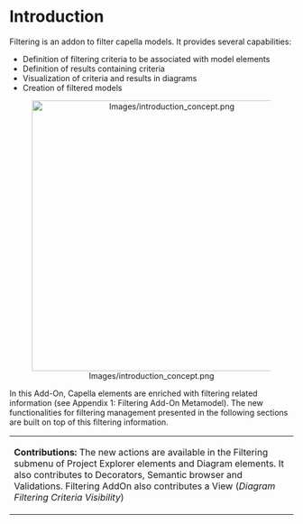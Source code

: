 <!--
  Copyright (c) 2018 THALES GLOBAL SERVICES.
  
  This program and the accompanying materials are made available under the
  terms of the Eclipse Public License 2.0 which is available at
  http://www.eclipse.org/legal/epl-2.0
  
  SPDX-License-Identifier: EPL-2.0
  
  Contributors:
       Thales - initial API and implementation
-->
=Introduction=

Filtering is an addon to filter capella models. It provides several capabilities:

* Definition of filtering criteria to be associated with model elements
* Definition of results containing criteria
* Visualization of criteria and results in diagrams
* Creation of filtered models

<center>[[Image:Images/introduction_concept.png|center|480px]]</center>


In this Add-On, Capella elements are enriched with filtering related information (see Appendix 1: Filtering Add-On Metamodel). The new functionalities for filtering management presented in the following sections are built on top of this filtering information.


{| class="prettytable"
|-
|
'''Contributions:''' The new actions are available in the Filtering submenu of Project Explorer elements and Diagram elements. It also contributes to Decorators, Semantic browser and Validations. Filtering AddOn also contributes a View (''Diagram Filtering Criteria Visibility'')
|}


